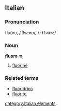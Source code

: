 ==Italian==
===Pronunciation===
fluòro, /ˈflwɔro/, /<tt>"flwOro</tt>/
===Noun===
'''fluoro''' ''m''

# [[fluorine]]

===Related terms===
*[[fluoridrico]]
*[[fluorite]]
[[category:Italian elements]]